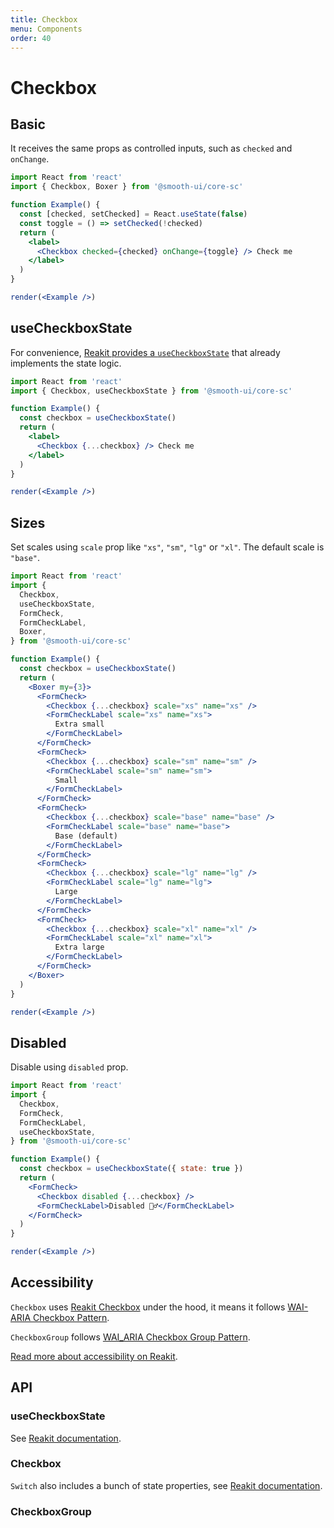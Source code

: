```yaml
---
title: Checkbox
menu: Components
order: 40
---
```



# Checkbox

## Basic

It receives the same props as controlled inputs, such as `checked` and `onChange`.

```jsx live noInline
import React from 'react'
import { Checkbox, Boxer } from '@smooth-ui/core-sc'

function Example() {
  const [checked, setChecked] = React.useState(false)
  const toggle = () => setChecked(!checked)
  return (
    <label>
      <Checkbox checked={checked} onChange={toggle} /> Check me
    </label>
  )
}

render(<Example />)
```

## useCheckboxState

For convenience, [Reakit provides a `useCheckboxState`](https://reakit.io/docs/checkbox/#usecheckboxstate) that already implements the state logic.

```jsx live noInline
import React from 'react'
import { Checkbox, useCheckboxState } from '@smooth-ui/core-sc'

function Example() {
  const checkbox = useCheckboxState()
  return (
    <label>
      <Checkbox {...checkbox} /> Check me
    </label>
  )
}

render(<Example />)
```

## Sizes

Set scales using `scale` prop like `"xs"`, `"sm"`, `"lg"` or `"xl"`. The default scale is `"base"`.

```jsx live noInline
import React from 'react'
import {
  Checkbox,
  useCheckboxState,
  FormCheck,
  FormCheckLabel,
  Boxer,
} from '@smooth-ui/core-sc'

function Example() {
  const checkbox = useCheckboxState()
  return (
    <Boxer my={3}>
      <FormCheck>
        <Checkbox {...checkbox} scale="xs" name="xs" />
        <FormCheckLabel scale="xs" name="xs">
          Extra small
        </FormCheckLabel>
      </FormCheck>
      <FormCheck>
        <Checkbox {...checkbox} scale="sm" name="sm" />
        <FormCheckLabel scale="sm" name="sm">
          Small
        </FormCheckLabel>
      </FormCheck>
      <FormCheck>
        <Checkbox {...checkbox} scale="base" name="base" />
        <FormCheckLabel scale="base" name="base">
          Base (default)
        </FormCheckLabel>
      </FormCheck>
      <FormCheck>
        <Checkbox {...checkbox} scale="lg" name="lg" />
        <FormCheckLabel scale="lg" name="lg">
          Large
        </FormCheckLabel>
      </FormCheck>
      <FormCheck>
        <Checkbox {...checkbox} scale="xl" name="xl" />
        <FormCheckLabel scale="xl" name="xl">
          Extra large
        </FormCheckLabel>
      </FormCheck>
    </Boxer>
  )
}

render(<Example />)
```

## Disabled

Disable using `disabled` prop.

```jsx live noInline
import React from 'react'
import {
  Checkbox,
  FormCheck,
  FormCheckLabel,
  useCheckboxState,
} from '@smooth-ui/core-sc'

function Example() {
  const checkbox = useCheckboxState({ state: true })
  return (
    <FormCheck>
      <Checkbox disabled {...checkbox} />
      <FormCheckLabel>Disabled 🤷‍♂️</FormCheckLabel>
    </FormCheck>
  )
}

render(<Example />)
```

## Accessibility

`Checkbox` uses [Reakit Checkbox](https://reakit.io/docs/checkbox) under the hood, it means it follows [WAI-ARIA Checkbox Pattern](https://www.w3.org/TR/wai-aria-practices/#checkbox).

`CheckboxGroup` follows [WAI_ARIA Checkbox Group Pattern](https://www.w3.org/TR/2016/WD-wai-aria-practices-1.1-20160317/examples/checkbox/checkbox-2.html).

[Read more about accessibility on Reakit](https://reakit.io/docs/checkbox/#accessibility).

## API

### useCheckboxState

See [Reakit documentation](https://reakit.io/docs/checkbox/#usecheckboxstate-1).

### Checkbox

<Props of={Checkbox} />

`Switch` also includes a bunch of state properties, see [Reakit documentation](https://reakit.io/docs/checkbox/#checkbox).

### CheckboxGroup

<Props of={CheckboxGroup} />
